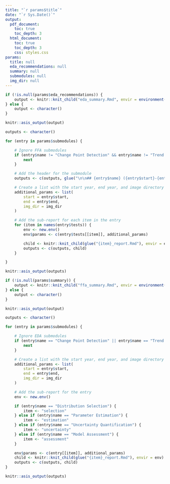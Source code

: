 ```yaml
---
title: "`r params$title`"
date: "`r Sys.Date()`"
output:
  pdf_document:
    toc: true
    toc_depth: 3
  html_document:
    toc: true
    toc_depth: 3
    css: styles.css
params: 
  title: null
  eda_recommendations: null 
  summary: null
  submodules: null
  img_dir: null
---
```


<!-- Render the EDA Summary -->

```r
if (!is.null(params$eda_recommendations)) {
	output <- knitr::knit_child("eda_summary.Rmd", envir = environment())
} else {
	output <- character()
}

knitr::asis_output(output)
```

<!-- Render the EDA Submodules -->

```r
outputs <- character()

for (entry in params$submodules) {

	# Ignore FFA submodules
	if (entry$name != "Change Point Detection" && entry$name != "Trend Detection") {
		next
	}

	# Add the header for the submodule
	outputs <- c(outputs, glue("\n\n## {entry$name} ({entry$start}-{entry$end})\n\n"))

	# Create a list with the start year, end year, and image directory
	additional_params <- list(
		start = entry$start,
		end = entry$end,
		img_dir = img_dir
	)

	# Add the sub-report for each item in the entry
	for (item in names(entry$tests)) {
		env <- new.env()
		env$params <- c(entry$tests[[item]], additional_params)

		child <- knitr::knit_child(glue("{item}_report.Rmd"), envir = env)
		outputs <- c(outputs, child)
	}

} 

knitr::asis_output(outputs)
```

<!-- Render the FFA Summary -->

```r
if (!is.null(params$summary)) {
	output <- knitr::knit_child("ffa_summary.Rmd", envir = environment())
} else {
	output <- character()
}

knitr::asis_output(output)
```

<!-- Render the FFA Submodules -->

```r
outputs <- character()

for (entry in params$submodules) {

	# Ignore EDA submodules
	if (entry$name == "Change Point Detection" || entry$name == "Trend Detection") {
		next
	}

	# Create a list with the start year, end year, and image directory
	additional_params <- list(
		start = entry$start,
		end = entry$end,
		img_dir = img_dir
	)

	# Add the sub-report for the entry
	env <- new.env()

	if (entry$name == "Distribution Selection") {
		item <- "selection"
	} else if (entry$name == "Parameter Estimation") {
		item <- "estimation"
	} else if (entry$name == "Uncertainty Quantification") {
		item <- "uncertainty"
	} else if (entry$name == "Model Assessment") {
		item <- "assessment"
	}

	env$params <- c(entry[[item]], additional_params)
	child <- knitr::knit_child(glue("{item}_report.Rmd"), envir = env)
	outputs <- c(outputs, child)
} 

knitr::asis_output(outputs)
```


